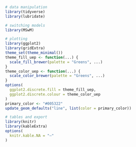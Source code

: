 ```r
# data manipulation
library(tidyverse)
library(lubridate)

# switching models
library(MSwM)

# plotting
library(ggplot2)
library(gridExtra)
theme_set(theme_minimal())
theme_fill_uep <- function(...) {
  scale_fill_brewer(palette = "Greens", ...)
}
theme_color_uep <- function(...) {
  scale_color_brewer(palette = "Greens", ...)
}
options(
  ggplot2.discrete.fill = theme_fill_uep,
  ggplot2.discrete.colour = theme_color_uep
)
primary_color <- "#005322"
update_geom_defaults("line", list(color = primary_color))

# tables and export
library(knitr)
library(kableExtra)
options(
  knitr.kable.NA = "–"
)
```